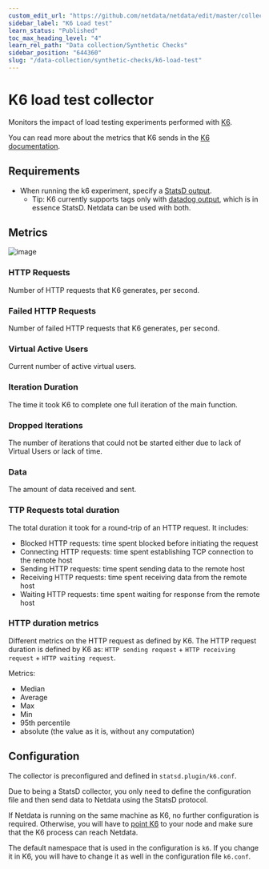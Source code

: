 ```yaml
---
custom_edit_url: "https://github.com/netdata/netdata/edit/master/collectors/statsd.plugin/k6.md"
sidebar_label: "K6 Load test"
learn_status: "Published"
toc_max_heading_level: "4"
learn_rel_path: "Data collection/Synthetic Checks"
sidebar_position: "644360"
slug: "/data-collection/synthetic-checks/k6-load-test"
---
```



# K6 load test collector

Monitors the impact of load testing experiments performed with [K6](https://k6.io/).

You can read more about the metrics that K6 sends in the [K6 documentation](https://k6.io/docs/using-k6/metrics/). 

## Requirements

-   When running the k6 experiment, specify a [StatsD output](https://k6.io/docs/results-visualization/statsd/).
    -   Tip: K6 currently supports tags only with [datadog output](https://k6.io/docs/results-visualization/datadog/), which is in essence StatsD. Netdata can be used with both.

## Metrics

![image](https://user-images.githubusercontent.com/13405632/117691411-8a7baf00-b1c4-11eb-9d87-8e9e7214871f.png)


### HTTP Requests
 
Number of HTTP requests that K6 generates, per second.

### Failed HTTP Requests

Number of failed HTTP requests that K6 generates, per second.

### Virtual Active Users
Current number of active virtual users.

### Iteration Duration

The time it took K6 to complete one full iteration of the main function.

### Dropped Iterations

The number of iterations that could not be started either due to lack of Virtual Users or lack of time.

### Data

The amount of data received and sent.

### TTP Requests total duration
   
The total duration it took for a round-trip of an HTTP request. It includes:
- Blocked HTTP requests: time spent blocked before initiating the request
- Connecting HTTP requests: time spent establishing TCP connection to the remote host
- Sending HTTP requests: time spent sending data to the remote host
- Receiving HTTP requests: time spent receiving data from the remote host
- Waiting HTTP requests: time spent waiting for response from the remote host

### HTTP duration metrics

Different metrics on the HTTP request as defined by K6. The HTTP request duration is defined by K6 as: `HTTP sending request` + `HTTP receiving request` + `HTTP waiting request`. 

Metrics:
- Median
- Average
- Max
- Min
- 95th percentile
- absolute (the value as it is, without any computation)

## Configuration

The collector is preconfigured and defined in `statsd.plugin/k6.conf`.

Due to being a StatsD collector, you only need to define the configuration file and then send data to Netdata using the StatsD protocol.

If Netdata is running on the same machine as K6, no further configuration is required. Otherwise, you will have to [point K6](https://k6.io/docs/results-visualization/statsd/) to your node and make sure that the K6 process can reach Netdata.

The default namespace that is used in the configuration is `k6`. If you change it in K6, you will have to change it as well in the configuration file `k6.conf`. 
